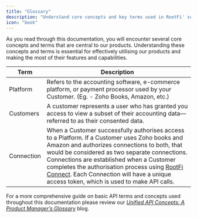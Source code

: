 ```yaml
---
title: "Glossary"
description: "Understand core concepts and key terms used in RootFi' solutions."
icon: "book"
---
```


As you read through this documentation, you will encounter several core concepts and terms that are central to our products. Understanding these concepts and terms is essential for effectively utilising our products and making the most of their features and capabilities.

| Term       | Description                                                                                                                                                                                                                                                                                                                                                                                                                                               |
| ---------- | --------------------------------------------------------------------------------------------------------------------------------------------------------------------------------------------------------------------------------------------------------------------------------------------------------------------------------------------------------------------------------------------------------------------------------------------------------- |
| Platform   | Refers to the accounting software, e-commerce platform, or payment processor used by your Customer. (Eg. - Zoho Books, Amazon, etc.)                                                                                                                                                                                                                                                                                                                      |
| Customers  | A customer represents a user who has granted you access to view a subset of their accounting data—referred to as their consented data.                                                                                                                                                                                                                                                                                                                    |
| Connection | When a Customer successfully authorises access to a Platform. If a Customer uses Zoho books and Amazon and authorizes connections to both, that would be considered as two separate connections. Connections are established when a Customer completes the authorisation process using [RootFi Connect](/documentation/concepts/rootfi-connect/introduction). Each Connection will have a unique access token, which is used to make API calls. |

For a more comprehensive guide on basic API terms and concepts used throughout this documentation please review our [_Unified API Concepts: A Product Manager’s Glossary_](https://integrationlabs.co/post/unified-api-concepts-a-product-managers-glossary) blog.
